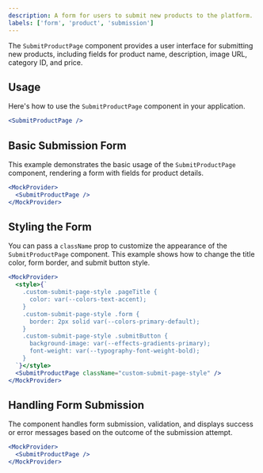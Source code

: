 ```yaml
---
description: A form for users to submit new products to the platform.
labels: ['form', 'product', 'submission']
---
```


The `SubmitProductPage` component provides a user interface for submitting new products, including fields for product name, description, image URL, category ID, and price.

## Usage

Here's how to use the `SubmitProductPage` component in your application.

```jsx
<SubmitProductPage />
```
## Basic Submission Form
This example demonstrates the basic usage of the `SubmitProductPage` component, rendering a form with fields for product details.
```jsx
<MockProvider>
  <SubmitProductPage />
</MockProvider>
```
## Styling the Form
You can pass a `className` prop to customize the appearance of the `SubmitProductPage` component. This example shows how to change the title color, form border, and submit button style.
```jsx
<MockProvider>
  <style>{`
    .custom-submit-page-style .pageTitle {
      color: var(--colors-text-accent);
    }
    .custom-submit-page-style .form {
      border: 2px solid var(--colors-primary-default);
    }
    .custom-submit-page-style .submitButton {
      background-image: var(--effects-gradients-primary);
      font-weight: var(--typography-font-weight-bold);
    }
  `}</style>
  <SubmitProductPage className="custom-submit-page-style" />
</MockProvider>
```
## Handling Form Submission
The component handles form submission, validation, and displays success or error messages based on the outcome of the submission attempt.
```jsx
<MockProvider>
  <SubmitProductPage />
</MockProvider>